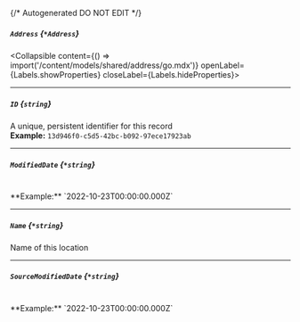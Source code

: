 {/* Autogenerated DO NOT EDIT  */}

##### `Address` *{`*Address`}*
<Collapsible content={() => import('/content/models/shared/address/go.mdx')} openLabel={Labels.showProperties} closeLabel={Labels.hideProperties}>
</Collapsible>

---
##### `ID` *{`string`}*
A unique, persistent identifier for this record
<br/>
**Example:** `13d946f0-c5d5-42bc-b092-97ece17923ab`

---
##### `ModifiedDate` *{`*string`}*
<br/>
**Example:** `2022-10-23T00:00:00.000Z`

---
##### `Name` *{`*string`}*
Name of this location

---
##### `SourceModifiedDate` *{`*string`}*
<br/>
**Example:** `2022-10-23T00:00:00.000Z`


